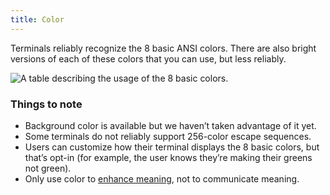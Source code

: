 ```yaml
---
title: Color
---
```



Terminals reliably recognize the 8 basic ANSI colors. There are also bright versions of each of these colors that you can use, but less reliably.

<img src={Colors} alt="A table describing the usage of the 8 basic colors." />



### Things to note
- Background color is available but we haven’t taken advantage of it yet.
- Some terminals do not reliably support 256-color escape sequences.
- Users can customize how their terminal displays the 8 basic colors, but that’s opt-in (for example, the user knows they’re making their greens not green).
- Only use color to [enhance meaning](https://primer.style/design/accessibility/guidelines#use-of-color), not to communicate meaning.
